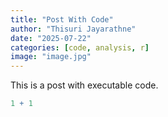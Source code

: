 ```yaml
---
title: "Post With Code"
author: "Thisuri Jayarathne"
date: "2025-07-22"
categories: [code, analysis, r]
image: "image.jpg"
---
```


This is a post with executable code.

```r
1 + 1
```
